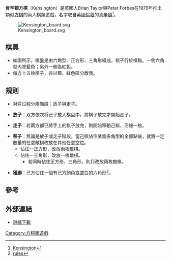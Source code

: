 '''肯辛頓方棋'''（Kensington）是英國人Brian Taylor與Peter Forbes在1979年推出類似[[方棋|方棋]]的兩人棋類遊戲，名字取自英國[[倫敦|倫敦]]的[[肯辛頓|肯辛頓]]<ref>[http://boardgamegeek.com/boardgame/2197/kensington Kensington ]</ref>。

[[File:Kensington_board.svg|thumb]]

==棋具==

*如圖所示，棋盤是由六角型、正方形、三角形組成，棋子行於棋點。一側六角型內塗藍色；另外一側為紅色。
*每方十五枚棋子，各以藍、紅色區分敵我。

==規則==

*对弈过程分兩階段：放子與走子。

*'''放子'''：双方依次将己子放入棋盘中，將棋子放完才開始走子。

*'''走子'''：若兩方都已將手上的棋子放完，則開始移動己棋，沿線一格。

*'''移子'''：無論是放子或走子階段，當己棋佔住某個多角型的全部點後，就將一定數量的任意敵棋改放在其他任意空位。
**佔住一正方形，改放兩枚敵棋。
**佔住一三角形，改放一枚敵棋。
***若同時佔住正方形、三角形，則只改放兩枚敵棋。

*'''獲勝'''：己方佔住一個有己方顏色或空白的六角形<ref>[http://www.bger.org/boardgame-gid-5650-Kensington.html rules]{{dead link|date=2018年4月 |bot=InternetArchiveBot |fix-attempted=yes }}</ref>。

==參考==
<div class="references-small">
<references/>
</div>

==外部連結==

*[http://zillions-of-games.com/cgi-bin/zilligames/submissions.cgi/70719?do=download;id=524 遊戲下載]

[[Category:方棋類遊戲|Category:方棋類遊戲]]
